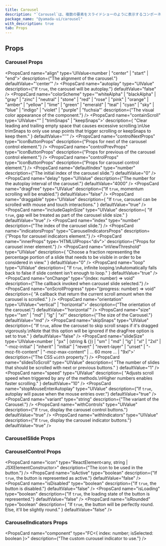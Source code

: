 ```yaml
---
title: Carousel
description: "`Carousel`は、複数の要素をスライドショーのように表示するコンポーネントです。"
package_name: "@yamada-ui/carousel"
with_description: true
tab: Props
---
```


## Props

### Carousel Props

<PropsCard
  name="align"
  type='UIValue<number | "center" | "start" | "end">'
  description={"The alignment of the carousel."}
  defaultValue="'center'"
/>
<PropsCard
  name="autoplay"
  type="UIValue<boolean>"
  description={"If `true`, the carousel will be autoplay."}
  defaultValue="false"
/>
<PropsCard
  name="colorScheme"
  type='"whiteAlpha" | "blackAlpha" | "gray" | "zinc" | "neutral" | "stone" | "red" | "rose" | "pink" | "orange" | "amber" | "yellow" | "lime" | "green" | "emerald" | "teal" | "cyan" | "sky" | "blue" | "indigo" | "violet" | "purple" | "fuchsia"'
  description={"The visual color appearance of the component."}
/>
<PropsCard
  name="containScroll"
  type='UIValue<"" | "trimSnaps" | "keepSnaps">'
  description={
    "Clear leading and trailing empty space that causes excessive scrolling.\nUse trimSnaps to only use snap points that trigger scrolling or keepSnaps to keep them."
  }
  defaultValue="''"
/>
<PropsCard
  name="controlNextProps"
  type="IconButtonProps"
  description={"Props for next of the carousel control element."}
/>
<PropsCard
  name="controlPrevProps"
  type="IconButtonProps"
  description={"Props for previous of the carousel control element."}
/>
<PropsCard
  name="controlProps"
  type="IconButtonProps"
  description={"Props for carousel control element."}
/>
<PropsCard
  name="defaultIndex"
  type="number"
  description={"The initial index of the carousel slide."}
  defaultValue="0"
/>
<PropsCard
  name="delay"
  type="UIValue<number>"
  description={"The number for the autoplay interval of the carousel."}
  defaultValue="4000"
/>
<PropsCard
  name="dragFree"
  type="UIValue<boolean>"
  description={"If `true`, momentum scrolling will be enabled."}
  defaultValue="false"
/>
<PropsCard
  name="draggable"
  type="UIValue<boolean>"
  description={
    "If `true`, carousel can be scrolled with mouse and touch interactions."
  }
  defaultValue="true"
/>
<PropsCard
  name="includeGapInSize"
  type="UIValue<boolean>"
  description={
    "If `true`, gap will be treated as part of the carousel slide size."
  }
  defaultValue="true"
/>
<PropsCard
  name="index"
  type="number"
  description={"The index of the carousel slide."}
/>
<PropsCard
  name="indicatorsProps"
  type="CarouselIndicatorsProps"
  description={"Props for carousel indicators element."}
/>
<PropsCard
  name="innerProps"
  type='HTMLUIProps<"div">'
  description={"Props for carousel inner element."}
/>
<PropsCard
  name="inViewThreshold"
  type="UIValue<number>"
  description={
    "Choose a fraction representing the percentage portion of a slide that needs to be visible in order to be considered in view."
  }
  defaultValue="0"
/>
<PropsCard
  name="loop"
  type="UIValue<boolean>"
  description={
    "If `true`, infinite looping.\nAutomatically falls back to false if slide content isn't enough to loop."
  }
  defaultValue="true"
/>
<PropsCard
  name="onChange"
  type="(index: number) => void"
  description={"The callback invoked when carousel slide selected."}
/>
<PropsCard
  name="onScrollProgress"
  type="(progress: number) => void"
  description={
    "A callback that return the current scroll amount when the carousel is scrolled."
  }
/>
<PropsCard
  name="orientation"
  type='UIValue<"vertical" | "horizontal">'
  description={"The orientation of the carousel."}
  defaultValue="'horizontal'"
/>
<PropsCard
  name="size"
  type='"sm" | "md" | "lg" | "xl"'
  description={"The size of the Carousel."}
  defaultValue="md"
/>
<PropsCard
  name="skipSnaps"
  type="UIValue<boolean>"
  description={
    "If `true`, allow the carousel to skip scroll snaps if it's dragged vigorously.\nNote that this option will be ignored if the dragFree option is set to true."
  }
  defaultValue="false"
/>
<PropsCard
  name="slideSize"
  type='UIValue<number | "px" | (string & {}) | "sm" | "md" | "lg" | "xl" | "2xl" | "-moz-initial" | "inherit" | "initial" | "revert" | "revert-layer" | "unset" | "-moz-fit-content" | "-moz-max-content" | ... 60 more ... | "9xl">'
  description={"The CSS `width` property."}
/>
<PropsCard
  name="slidesToScroll"
  type="UIValue<number>"
  description={
    "The number of slides that should be scrolled with next or previous buttons."
  }
  defaultValue="1"
/>
<PropsCard
  name="speed"
  type="UIValue<number>"
  description={
    "Adjusts scroll speed when triggered by any of the methods.\nHigher numbers enables faster scrolling."
  }
  defaultValue="10"
/>
<PropsCard
  name="stopMouseEnterAutoplay"
  type="UIValue<boolean>"
  description={"If `true`, autoplay will pause when the mouse entries over."}
  defaultValue="true"
/>
<PropsCard
  name="variant"
  type="string"
  description={"The variant of the Carousel."}
/>
<PropsCard
  name="withControls"
  type="UIValue<boolean>"
  description={"If `true`, display the carousel control buttons."}
  defaultValue="true"
/>
<PropsCard
  name="withIndicators"
  type="UIValue<boolean>"
  description={"If `true`, display the carousel indicator buttons."}
  defaultValue="true"
/>

### CarouselSlide Props

<PropsCard name="index" type="number" />
<PropsCard
  name="size"
  type='number | "px" | (string & {}) | "sm" | "md" | "lg" | "xl" | "2xl" | "-moz-initial" | "inherit" | "initial" | "revert" | "revert-layer" | "unset" | "-moz-fit-content" | "-moz-max-content" | ... 65 more ... | ((theme: StyledTheme) => UIValue<...>)'
  description={"The CSS `width` property."}
/>

### CarouselControl Props

<PropsCard
  name="icon"
  type="ReactElement<any, string | JSXElementConstructor<any>>"
  description={"The icon to be used in the button."}
/>
<PropsCard
  name="isActive"
  type="boolean"
  description={"If `true`, the button is represented as active."}
  defaultValue="false"
/>
<PropsCard
  name="isDisabled"
  type="boolean"
  description={"If `true`, the button is disabled."}
  defaultValue="false"
/>
<PropsCard
  name="isLoading"
  type="boolean"
  description={"If `true`, the loading state of the button is represented."}
  defaultValue="false"
/>
<PropsCard
  name="isRounded"
  type="boolean"
  description={
    "If `true`, the button will be perfectly round. Else, it'll be slightly round."
  }
  defaultValue="false"
/>

### CarouselIndicators Props

<PropsCard
  name="component"
  type="FC<{ index: number; isSelected: boolean }>"
  description={"The custom curousel indicator to use."}
/>
